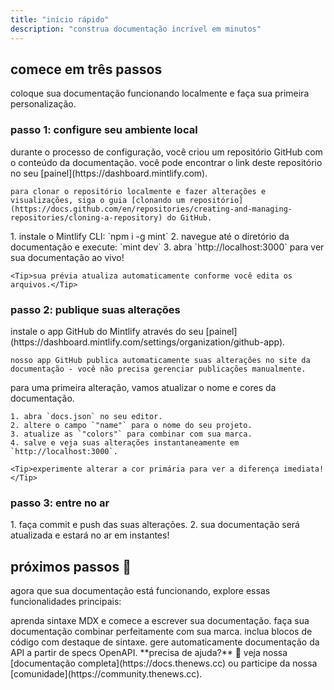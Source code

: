```yaml
---
title: "início rápido"
description: "construa documentação incrível em minutos"
---
```


## comece em três passos

coloque sua documentação funcionando localmente e faça sua primeira personalização.

### passo 1: configure seu ambiente local

<AccordionGroup>
  <Accordion icon="copy" title="clone sua documentação localmente">
    durante o processo de configuração, você criou um repositório GitHub com o conteúdo da documentação. você pode encontrar o link deste repositório no seu [painel](https://dashboard.mintlify.com).
    
    para clonar o repositório localmente e fazer alterações e visualizações, siga o guia [clonando um repositório](https://docs.github.com/en/repositories/creating-and-managing-repositories/cloning-a-repository) do GitHub.
  </Accordion>
  <Accordion icon="rectangle-terminal" title="inicie o servidor de prévia">
    1. instale o Mintlify CLI: `npm i -g mint`
    2. navegue até o diretório da documentação e execute: `mint dev`
    3. abra `http://localhost:3000` para ver sua documentação ao vivo!
    
    <Tip>sua prévia atualiza automaticamente conforme você edita os arquivos.</Tip>
  </Accordion>
</AccordionGroup>

### passo 2: publique suas alterações

<AccordionGroup>
  <Accordion icon="github" title="instale nosso app do GitHub">
    instale o app GitHub do Mintlify através do seu [painel](https://dashboard.mintlify.com/settings/organization/github-app).
    
    nosso app GitHub publica automaticamente suas alterações no site da documentação - você não precisa gerenciar publicações manualmente.
</Accordion>
<Accordion icon="palette" title="atualize nome e cores do site">
    para uma primeira alteração, vamos atualizar o nome e cores da documentação.

    1. abra `docs.json` no seu editor.
    2. altere o campo `"name"` para o nome do seu projeto.
    3. atualize as `"colors"` para combinar com sua marca.
    4. salve e veja suas alterações instantaneamente em `http://localhost:3000`.

    <Tip>experimente alterar a cor primária para ver a diferença imediata!</Tip>
  </Accordion>
</AccordionGroup>

### passo 3: entre no ar

<Accordion icon="rocket" title="publique sua documentação">
  1. faça commit e push das suas alterações.
  2. sua documentação será atualizada e estará no ar em instantes!
</Accordion>

## próximos passos 🎯

agora que sua documentação está funcionando, explore essas funcionalidades principais:

<CardGroup cols={2}>

<Card title="escreva conteúdo" icon="pen-to-square" href="/essentials/markdown">
  aprenda sintaxe MDX e comece a escrever sua documentação.
</Card>

<Card title="personalize o estilo" icon="palette" href="/essentials/settings">
  faça sua documentação combinar perfeitamente com sua marca.
</Card>

<Card title="adicione exemplos de código" icon="square-code" href="/essentials/code">
  inclua blocos de código com destaque de sintaxe.
</Card>

<Card title="documentação da API" icon="code" href="/api-reference/introduction">
  gere automaticamente documentação da API a partir de specs OpenAPI.
</Card>

</CardGroup>

<Note>
  **precisa de ajuda?** 🤝 veja nossa [documentação completa](https://docs.thenews.cc) ou participe da nossa [comunidade](https://community.thenews.cc).
</Note>
